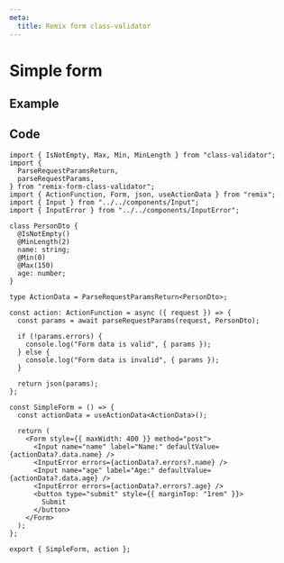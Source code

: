 ```yaml
---
meta:
  title: Remix form class-validator
---
```



# Simple form

## Example

<SimpleForm />

## Code

```tsx
import { IsNotEmpty, Max, Min, MinLength } from "class-validator";
import {
  ParseRequestParamsReturn,
  parseRequestParams,
} from "remix-form-class-validator";
import { ActionFunction, Form, json, useActionData } from "remix";
import { Input } from "../../components/Input";
import { InputError } from "../../components/InputError";

class PersonDto {
  @IsNotEmpty()
  @MinLength(2)
  name: string;
  @Min(0)
  @Max(150)
  age: number;
}

type ActionData = ParseRequestParamsReturn<PersonDto>;

const action: ActionFunction = async ({ request }) => {
  const params = await parseRequestParams(request, PersonDto);

  if (!params.errors) {
    console.log("Form data is valid", { params });
  } else {
    console.log("Form data is invalid", { params });
  }

  return json(params);
};

const SimpleForm = () => {
  const actionData = useActionData<ActionData>();

  return (
    <Form style={{ maxWidth: 400 }} method="post">
      <Input name="name" label="Name:" defaultValue={actionData?.data.name} />
      <InputError errors={actionData?.errors?.name} />
      <Input name="age" label="Age:" defaultValue={actionData?.data.age} />
      <InputError errors={actionData?.errors?.age} />
      <button type="submit" style={{ marginTop: "1rem" }}>
        Submit
      </button>
    </Form>
  );
};

export { SimpleForm, action };

```
